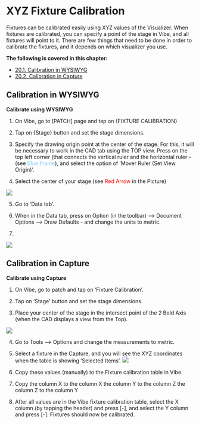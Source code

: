 
# XYZ Fixture Calibration

Fixtures can be calibrated easily using XYZ values of the Visualizer. When fixtures are calibrated, you can specify a point of the stage in Vibe, and all fixtures will point to it. There are few things that need to be done in order to calibrate the fixtures, and it depends on which visualizer you use. 


**The following is covered in this chapter:**

- [20.1. Calibration in WYSIWYG](#20.1.CalibrationinWYSIWYG)
- [20.2. Calibration in Capture](#20.2.CalibrationinCapture)

## Calibration in WYSIWYG {#20.1.CalibrationinWYSIWYG}


**Calibrate using WYSIWYG**

1.  On Vibe, go to [PATCH] page and tap on {FIXTURE CALIBRATION}
    
2.  Tap on {Stage} button and set the stage dimensions.
    
3.   Specify the drawing origin point at the center of the stage. For this, it will be necessary to work in the CAD tab using the TOP view. Press on the top left corner (that connects the vertical ruler and the horizontal ruler – (see <span style="color:LightSkyBlue">Blue Frame</span>), and select the option of 'Mover Ruler (Set View Origin)ʼ.
    
4.  Select the center of your stage (see <span style="color:Red">Red Arrow</span> in the Picture)
    

![](https://files.gitbook.com/v0/b/gitbook-x-prod.appspot.com/o/spaces%2F3kS90tLsADGm1ocbe7q9%2Fuploads%2FXCTVpvo6MK4hT6KirGey%2F20.1.webp?alt=media&token=539a482f-4d3b-40ea-a25e-3199c557973b)


5. Go to 'Data tab'.

6. When in the Data tab, press on Option (in the toolbar) ⟶  Document Options ⟶  Draw Defaults - and change the units to metric.


7. 

![](https://files.gitbook.com/v0/b/gitbook-x-prod.appspot.com/o/spaces%2F3kS90tLsADGm1ocbe7q9%2Fuploads%2FevwfnkgAvMLdIU4zgZBr%2F20.1.1.webp?alt=media&token=2ef469e1-b321-48d2-89f2-da906b386daf)


## Calibration in Capture {#20.2.CalibrationinCapture}

**Calibrate using Capture**

1. On Vibe, go to patch and tap on 'Fixture Calibration'.
    
2. Tap on 'Stage' button and set the stage dimensions.
    
3. Place your center of the stage in the intersect point of the 2 Bold Axis (when the CAD displays a view from the Top).
    

![](https://files.gitbook.com/v0/b/gitbook-x-prod.appspot.com/o/spaces%2F3kS90tLsADGm1ocbe7q9%2Fuploads%2Fn5Wiw7EBsgJNFC9bYVRx%2F20.2.webp?alt=media&token=3224f209-dfa7-440e-8e84-4b5e88866f58)

4. Go to Tools ⟶  Options and change the measurements to metric.

5. Select a fixture in the Capture, and you will see the XYZ coordinates when the table is showing 'Selected Itemsʼ. 
![](https://files.gitbook.com/v0/b/gitbook-x-prod.appspot.com/o/spaces%2F3kS90tLsADGm1ocbe7q9%2Fuploads%2F35qZUCLtAwnVv9zjMkVV%2F20.2.1.webp?alt=media&token=d469868d-cd70-496f-9573-6623cd50040f)


6. Copy these values (manually) to the Fixture calibration table in Vibe.

7. Copy the column X to the column X the column Y to the column Z the column Z to the column Y

8. After all values are in the Vibe fixture calibration table, select the X column (by tapping the header) and press [-], and select the Y column and press [-]. Fixtures should now be calibrated.



